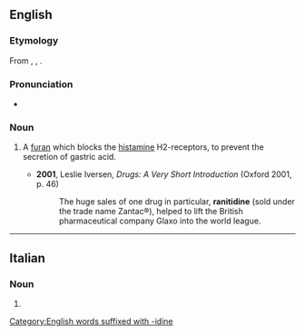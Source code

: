 ==English==
{{wikipedia}}

===Etymology===
From {{m|en|furan}}, {{m|en|nitro-}}, {{m|en|-idine}}.

===Pronunciation===
* {{IPA|/ɹəˈnɪtɪdiːn/|lang=en}}

===Noun===
{{en-noun|-}}

# {{lb|en|pharmacology}} A [[furan]] which blocks the [[histamine]] H2-receptors, to prevent the secretion of gastric acid.
#* '''2001''', Leslie Iversen, ''Drugs: A Very Short Introduction'' (Oxford 2001, p. 46)
#*: The huge sales of one drug in particular, '''ranitidine''' (sold under the trade name Zantac®), helped to lift the British pharmaceutical company Glaxo into the world league.

[[Category:English words suffixed with -idine]]

----

==Italian==

===Noun===
{{head|it|noun plural form|g=f}}

# {{plural of|ranitidina|lang=it}}